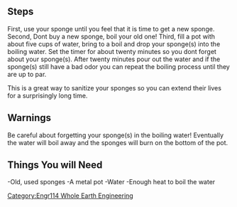 == Steps ==
First, use your sponge until you feel that it is time to get a new sponge.
Second, Dont buy a new sponge, boil your old one!
Third, fill a pot with about five cups of water, bring to a boil and drop your sponge(s) into the boiling water. Set the timer for about twenty minutes so you dont forget about your sponge(s). After twenty minutes pour out the water and if the sponge(s) still have a bad odor you can repeat the boiling process until they are up to par.

This is a great way to sanitize your sponges so you can extend their lives for a surprisingly long time.

== Warnings ==
Be careful about forgetting your sponge(s) in the boiling water! Eventually the water will boil away and the sponges will burn on the bottom of the pot.

== Things You will Need ==
-Old, used sponges
-A metal pot
-Water
-Enough heat to boil the water

[[Category:Engr114 Whole Earth Engineering]]